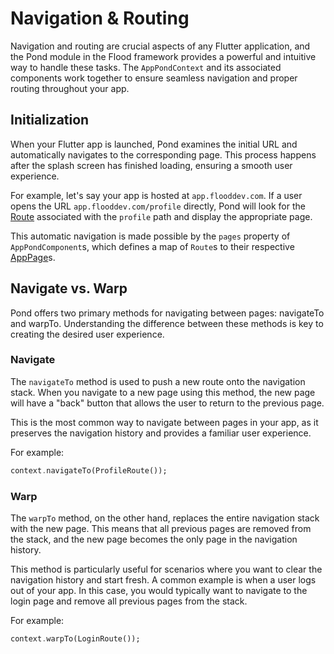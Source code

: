 # Navigation & Routing

Navigation and routing are crucial aspects of any Flutter application, and the Pond module in the Flood framework provides a powerful and intuitive way to handle these tasks. The `AppPondContext` and its associated components work together to ensure seamless navigation and proper routing throughout your app.

## Initialization

When your Flutter app is launched, Pond examines the initial URL and automatically navigates to the corresponding page. This process happens after the splash screen has finished loading, ensuring a smooth user experience.

For example, let's say your app is hosted at `app.flooddev.com`. If a user opens the URL `app.flooddev.com/profile` directly, Pond will look for the [Route](/path) associated with the `profile` path and display the appropriate page.

This automatic navigation is made possible by the `pages` property of `AppPondComponent`s, which defines a map of `Route`s to their respective [AppPage](/pond/app/app-pages)s.

## Navigate vs. Warp

Pond offers two primary methods for navigating between pages: navigateTo and warpTo. Understanding the difference between these methods is key to creating the desired user experience.

### Navigate

The `navigateTo` method is used to push a new route onto the navigation stack. When you navigate to a new page using this method, the new page will have a "back" button that allows the user to return to the previous page.

This is the most common way to navigate between pages in your app, as it preserves the navigation history and provides a familiar user experience.

For example:

```dart
context.navigateTo(ProfileRoute());
```

### Warp

The `warpTo` method, on the other hand, replaces the entire navigation stack with the new page. This means that all previous pages are removed from the stack, and the new page becomes the only page in the navigation history.

This method is particularly useful for scenarios where you want to clear the navigation history and start fresh. A common example is when a user logs out of your app. In this case, you would typically want to navigate to the login page and remove all previous pages from the stack.

For example:

```dart
context.warpTo(LoginRoute());
```
